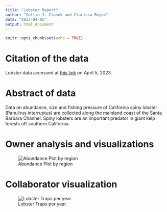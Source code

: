 ```yaml
---
title: "Lobster Report"
author: "Collin J. Closek and Clarissa Reyes"
date: "2023-04-05"
output: html_document
---
```


```r
knitr::opts_chunk$set(echo = TRUE)
```

# Citation of the data
Lobster data accessed at [this link](https://portal.edirepository.org/nis/mapbrowse?packageid=knb-lter-sbc.77.8) on April 5, 2023.

# Abstract of data
Data on abundance, size and fishing pressure of California spiny lobster (Panulirus interruptus) are collected along the mainland coast of the Santa Barbara Channel. Spiny lobsters are an important predator in giant kelp forests off southern California. 


# Owner analysis and visualizations
![Abundance Plot by region](figs/abundance_plot.png)

# Collaborator visualization 
![Lobster Traps per year](figs/lobster_traps_year.png)
